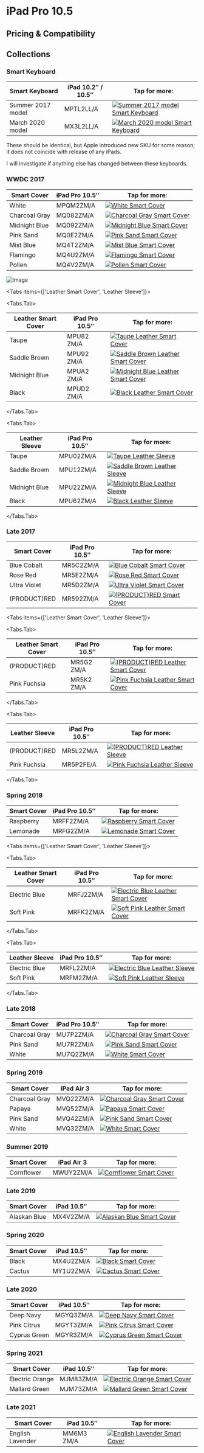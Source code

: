 
# iPad Pro 10.5

## Pricing & Compatibility

## Collections

### Smart Keyboard

| Smart Keyboard | iPad 10.2″ / 10.5″ | Tap for more: |
| --- | --- | --- |
| Summer 2017 model | MPTL2<wbr/>LL/A | <a href="/ipad_pro105/MPTL2" target="_blank">![Summer 2017 model Smart Keyboard](/everypreview/MPTL2.webp)</a> |
| March 2020 model | MX3L2<wbr/>LL/A | <a href="/ipad_pro105/MX3L2" target="_blank">![March 2020 model Smart Keyboard](/everypreview/MX3L2.webp)</a> |

These should be identical, but Apple introduced new SKU for some reason; it does not coincide with release of any iPads.

I will investigate if anything else has changed between these keyboards.

### WWDC 2017

| Smart Cover | iPad Pro 10.5″ | Tap for more: |
| --- | --- | --- |
| White | MPQM2<wbr/>ZM/A | <a href="/ipad_pro105/MPQM2" target="_blank">![White Smart Cover](/everypreview/MPQM2.webp)</a> |
| Charcoal Gray | MQ082<wbr/>ZM/A | <a href="/ipad_pro105/MQ082" target="_blank">![Charcoal Gray Smart Cover](/everypreview/MQ082.webp)</a> |
| Midnight Blue | MQ092<wbr/>ZM/A | <a href="/ipad_pro105/MQ092" target="_blank">![Midnight Blue Smart Cover](/everypreview/MQ092.webp)</a> |
| Pink Sand | MQ0E2<wbr/>ZM/A | <a href="/ipad_pro105/MQ0E2" target="_blank">![Pink Sand Smart Cover](/everypreview/MQ0E2.webp)</a> |
| Mist Blue | MQ4T2<wbr/>ZM/A | <a href="/ipad_pro105/MQ4T2" target="_blank">![Mist Blue Smart Cover](/everypreview/MQ4T2.webp)</a> |
| Flamingo | MQ4U2<wbr/>ZM/A | <a href="/ipad_pro105/MQ4U2" target="_blank">![Flamingo Smart Cover](/everypreview/MQ4U2.webp)</a> |
| Pollen | MQ4V2<wbr/>ZM/A | <a href="/ipad_pro105/MQ4V2" target="_blank">![Pollen Smart Cover](/everypreview/MQ4V2.webp)</a> |

![Image](/assets/2017-ipad-pro.jpg)

<Tabs
  items={['Leather Smart Cover', 'Leather Sleeve']}>

<Tabs.Tab>

| Leather Smart Cover | iPad Pro 10.5″ | Tap for more: |
| --- | --- | --- |
| Taupe | MPU82<wbr/>ZM/A | <a href="/ipad_pro105/MPU82" target="_blank">![Taupe Leather Smart Cover](/everypreview/MPU82.webp)</a> |
| Saddle Brown | MPU92<wbr/>ZM/A | <a href="/ipad_pro105/MPU92" target="_blank">![Saddle Brown Leather Smart Cover](/everypreview/MPU92.webp)</a> |
| Midnight Blue | MPUA2<wbr/>ZM/A | <a href="/ipad_pro105/MPUA2" target="_blank">![Midnight Blue Leather Smart Cover](/everypreview/MPUA2.webp)</a> |
| Black | MPUD2<wbr/>ZM/A | <a href="/ipad_pro105/MPUD2" target="_blank">![Black Leather Smart Cover](/everypreview/MPUD2.webp)</a> |

</Tabs.Tab>

<Tabs.Tab>

| Leather Sleeve | iPad Pro 10.5″ | Tap for more: |
| --- | --- | --- |
| Taupe | MPU02<wbr/>ZM/A | <a href="/ipad_pro105/MPU02" target="_blank">![Taupe Leather Sleeve](/everypreview/MPU02.webp)</a> |
| Saddle Brown | MPU12<wbr/>ZM/A | <a href="/ipad_pro105/MPU12" target="_blank">![Saddle Brown Leather Sleeve](/everypreview/MPU12.webp)</a> |
| Midnight Blue | MPU22<wbr/>ZM/A | <a href="/ipad_pro105/MPU22" target="_blank">![Midnight Blue Leather Sleeve](/everypreview/MPU22.webp)</a> |
| Black | MPU62<wbr/>ZM/A | <a href="/ipad_pro105/MPU62" target="_blank">![Black Leather Sleeve](/everypreview/MPU62.webp)</a> |

</Tabs.Tab>
</Tabs>

### Late 2017

| Smart Cover | iPad Pro 10.5″ | Tap for more: |
| --- | --- | --- |
| Blue Cobalt | MR5C2<wbr/>ZM/A | <a href="/ipad_pro105/MR5C2" target="_blank">![Blue Cobalt Smart Cover](/everypreview/MR5C2.webp)</a> |
| Rose Red | MR5E2<wbr/>ZM/A | <a href="/ipad_pro105/MR5E2" target="_blank">![Rose Red Smart Cover](/everypreview/MR5E2.webp)</a> |
| Ultra Violet | MR5D2<wbr/>ZM/A | <a href="/ipad_pro105/MR5D2" target="_blank">![Ultra Violet Smart Cover](/everypreview/MR5D2.webp)</a> |
| (PRODUCT)RED | MR592<wbr/>ZM/A | <a href="/ipad_pro105/MR592" target="_blank">![(PRODUCT)RED Smart Cover](/everypreview/MR592.webp)</a> |

<Tabs
  items={['Leather Smart Cover', 'Leather Sleeve']}>

<Tabs.Tab>

| Leather Smart Cover | iPad Pro 10.5″ | Tap for more: |
| --- | --- | --- |
| (PRODUCT)RED | MR5G2<wbr/>ZM/A | <a href="/ipad_pro105/MR5G2" target="_blank">![(PRODUCT)RED Leather Smart Cover](/everypreview/MR5G2.webp)</a> |
| Pink Fuchsia | MR5K2<wbr/>ZM/A | <a href="/ipad_pro105/MR5K2" target="_blank">![Pink Fuchsia Leather Smart Cover](/everypreview/MR5K2.webp)</a> |

</Tabs.Tab>

<Tabs.Tab>

| Leather Sleeve | iPad Pro 10.5″ | Tap for more: |
| --- | --- | --- |
| (PRODUCT)RED | MR5L2<wbr/>ZM/A | <a href="/ipad_pro105/MR5L2" target="_blank">![(PRODUCT)RED Leather Sleeve](/everypreview/MR5L2.webp)</a> |
| Pink Fuchsia | MR5P2<wbr/>FE/A | <a href="/ipad_pro105/MR5P2" target="_blank">![Pink Fuchsia Leather Sleeve](/everypreview/MR5P2.webp)</a> |

</Tabs.Tab>
</Tabs>

### Spring 2018

| Smart Cover | iPad Pro 10.5″ | Tap for more: |
| --- | --- | --- |
| Raspberry | MRFF2<wbr/>ZM/A | <a href="/ipad_pro105/MRFF2" target="_blank">![Raspberry Smart Cover](/everypreview/MRFF2.webp)</a> |
| Lemonade | MRFG2<wbr/>ZM/A | <a href="/ipad_pro105/MRFG2" target="_blank">![Lemonade Smart Cover](/everypreview/MRFG2.webp)</a> |

<Tabs
  items={['Leather Smart Cover', 'Leather Sleeve']}>

<Tabs.Tab>

| Leather Smart Cover | iPad Pro 10.5″ | Tap for more: |
| --- | --- | --- |
| Electric Blue | MRFJ2<wbr/>ZM/A | <a href="/ipad_pro105/MRFJ2" target="_blank">![Electric Blue Leather Smart Cover](/everypreview/MRFJ2.webp)</a> |
| Soft Pink | MRFK2<wbr/>ZM/A | <a href="/ipad_pro105/MRFK2" target="_blank">![Soft Pink Leather Smart Cover](/everypreview/MRFK2.webp)</a> |

</Tabs.Tab>

<Tabs.Tab>

| Leather Sleeve | iPad Pro 10.5″ | Tap for more: |
| --- | --- | --- |
| Electric Blue | MRFL2<wbr/>ZM/A | <a href="/ipad_pro105/MRFL2" target="_blank">![Electric Blue Leather Sleeve](/everypreview/MRFL2.webp)</a> |
| Soft Pink | MRFM2<wbr/>ZM/A | <a href="/ipad_pro105/MRFM2" target="_blank">![Soft Pink Leather Sleeve](/everypreview/MRFM2.webp)</a> |

</Tabs.Tab>
</Tabs>

### Late 2018

| Smart Cover | iPad Pro 10.5″ | Tap for more: |
| --- | --- | --- |
| Charcoal Gray | MU7P2<wbr/>ZM/A | <a href="/ipad_pro105/MU7P2" target="_blank">![Charcoal Gray Smart Cover](/everypreview/MU7P2.webp)</a> |
| Pink Sand | MU7R2<wbr/>ZM/A | <a href="/ipad_pro105/MU7R2" target="_blank">![Pink Sand Smart Cover](/everypreview/MU7R2_AV1_SILVER.webp)</a> |
| White | MU7Q2<wbr/>ZM/A | <a href="/ipad_pro105/MU7Q2" target="_blank">![White Smart Cover](/everypreview/MU7Q2.webp)</a> |

### Spring 2019

| Smart Cover | iPad Air 3 | Tap for more: |
| --- | --- | --- |
| Charcoal Gray | MVQ22<wbr/>ZM/A | <a href="/ipad_pro105/MVQ22" target="_blank">![Charcoal Gray Smart Cover](/everypreview/MVQ22.webp)</a> |
| Papaya | MVQ52<wbr/>ZM/A | <a href="/ipad_pro105/MVQ52" target="_blank">![Papaya Smart Cover](/everypreview/MVQ52.webp)</a> |
| Pink Sand | MVQ42<wbr/>ZM/A | <a href="/ipad_pro105/MVQ42" target="_blank">![Pink Sand Smart Cover](/everypreview/MVQ42.webp)</a> |
| White | MVQ32<wbr/>ZM/A | <a href="/ipad_pro105/MVQ32" target="_blank">![White Smart Cover](/everypreview/MVQ32.webp)</a> |

### Summer 2019

| Smart Cover | iPad Air 3 | Tap for more: |
| --- | --- | --- |
| Cornflower | MWUY2<wbr/>ZM/A | <a href="/ipad_pro105/MWUY2" target="_blank">![Cornflower Smart Cover](/everypreview/MWUY2.webp)</a> |

### Late 2019

| Smart Cover | iPad 10.5″ | Tap for more: |
| --- | --- | --- |
| Alaskan Blue | MX4V2<wbr/>ZM/A | <a href="/ipad_pro105/MX4V2" target="_blank">![Alaskan Blue Smart Cover](/everypreview/MX4V2.webp)</a> |

### Spring 2020

| Smart Cover | iPad 10.5″ | Tap for more: |
| --- | --- | --- |
| Black | MX4U2<wbr/>ZM/A | <a href="/ipad_pro105/MX4U2" target="_blank">![Black Smart Cover](/everypreview/MX4U2.webp)</a> |
| Cactus | MY1U2<wbr/>ZM/A | <a href="/ipad_pro105/MY1U2" target="_blank">![Cactus Smart Cover](/everypreview/MY1U2.webp)</a> |

### Late 2020

| Smart Cover | iPad 10.5″ | Tap for more: |
| --- | --- | --- |
| Deep Navy | MGYQ3<wbr/>ZM/A | <a href="/ipad_pro105/MGYQ3" target="_blank">![Deep Navy Smart Cover](/everypreview/MGYQ3.webp)</a> |
| Pink Citrus | MGYT3<wbr/>ZM/A | <a href="/ipad_pro105/MGYT3" target="_blank">![Pink Citrus Smart Cover](/everypreview/MGYT3.webp)</a> |
| Cyprus Green | MGYR3<wbr/>ZM/A | <a href="/ipad_pro105/MGYR3" target="_blank">![Cyprus Green Smart Cover](/everypreview/MGYR3.webp)</a> |

### Spring 2021

| Smart Cover | iPad 10.5″ | Tap for more: |
| --- | --- | --- |
| Electric Orange | MJM83<wbr/>ZM/A | <a href="/ipad_pro105/MJM83" target="_blank">![Electric Orange Smart Cover](/everypreview/MJM83.webp)</a> |
| Mallard Green | MJM73<wbr/>ZM/A | <a href="/ipad_pro105/MJM73" target="_blank">![Mallard Green Smart Cover](/everypreview/MJM73.webp)</a> |

### Late 2021

| Smart Cover | iPad 10.5″ | Tap for more: |
| --- | --- | --- |
| English Lavender | MM6M3<wbr/>ZM/A | <a href="/ipad_pro105/MM6M3" target="_blank">![English Lavender Smart Cover](/everypreview/MM6M3.webp)</a> |
